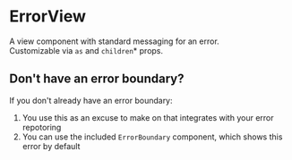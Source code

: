 
<Meta title="Church Center/Publishing Status/ErrorView" />

# ErrorView

A view component with standard messaging for an error.  
Customizable via `as` and `children`<super>\*</super> props.

<Preview>
  <Story name="default">
    <PublishingStatus.ErrorView />
  </Story>
</Preview>

## Don't have an error boundary?

If you don't already have an error boundary:

1. You use this as an excuse to make on that integrates with your error repotoring
1. You can use the included `ErrorBoundary` component, which shows this error by default

<Preview>
  <Story name="ErrorBoundary">
    <PublishingStatus.ErrorBoundary>
      <PublishingStatus.ViewSwitch />
    </PublishingStatus.ErrorBoundary>
  </Story>
</Preview>
